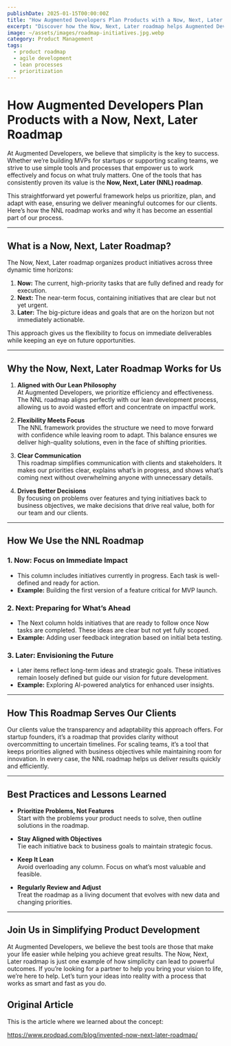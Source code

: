 ```yaml
---
publishDate: 2025-01-15T00:00:00Z
title: "How Augmented Developers Plan Products with a Now, Next, Later Roadmap"
excerpt: "Discover how the Now, Next, Later roadmap helps Augmented Developers prioritize, adapt, and deliver impactful results using a simple and flexible approach."
image: ~/assets/images/roadmap-initiatives.jpg.webp
category: Product Management
tags:
  - product roadmap
  - agile development
  - lean processes
  - prioritization
---
```


# How Augmented Developers Plan Products with a Now, Next, Later Roadmap

At Augmented Developers, we believe that simplicity is the key to success. Whether we’re building MVPs for startups or supporting scaling teams, we strive to use simple tools and processes that empower us to work effectively and focus on what truly matters. One of the tools that has consistently proven its value is the **Now, Next, Later (NNL) roadmap**. 

This straightforward yet powerful framework helps us prioritize, plan, and adapt with ease, ensuring we deliver meaningful outcomes for our clients. Here’s how the NNL roadmap works and why it has become an essential part of our process.

---

## What is a Now, Next, Later Roadmap?

The Now, Next, Later roadmap organizes product initiatives across three dynamic time horizons:

1. **Now:** The current, high-priority tasks that are fully defined and ready for execution.
2. **Next:** The near-term focus, containing initiatives that are clear but not yet urgent.
3. **Later:** The big-picture ideas and goals that are on the horizon but not immediately actionable.

This approach gives us the flexibility to focus on immediate deliverables while keeping an eye on future opportunities.

---

## Why the Now, Next, Later Roadmap Works for Us

1. **Aligned with Our Lean Philosophy**  
   At Augmented Developers, we prioritize efficiency and effectiveness. The NNL roadmap aligns perfectly with our lean development process, allowing us to avoid wasted effort and concentrate on impactful work.

2. **Flexibility Meets Focus**  
   The NNL framework provides the structure we need to move forward with confidence while leaving room to adapt. This balance ensures we deliver high-quality solutions, even in the face of shifting priorities.

3. **Clear Communication**  
   This roadmap simplifies communication with clients and stakeholders. It makes our priorities clear, explains what’s in progress, and shows what’s coming next without overwhelming anyone with unnecessary details.

4. **Drives Better Decisions**  
   By focusing on problems over features and tying initiatives back to business objectives, we make decisions that drive real value, both for our team and our clients.

---

## How We Use the NNL Roadmap

### 1. Now: Focus on Immediate Impact  
- This column includes initiatives currently in progress. Each task is well-defined and ready for action.  
- **Example:** Building the first version of a feature critical for MVP launch.

### 2. Next: Preparing for What’s Ahead  
- The Next column holds initiatives that are ready to follow once Now tasks are completed. These ideas are clear but not yet fully scoped.  
- **Example:** Adding user feedback integration based on initial beta testing.

### 3. Later: Envisioning the Future  
- Later items reflect long-term ideas and strategic goals. These initiatives remain loosely defined but guide our vision for future development.  
- **Example:** Exploring AI-powered analytics for enhanced user insights.

---

## How This Roadmap Serves Our Clients

Our clients value the transparency and adaptability this approach offers. For startup founders, it’s a roadmap that provides clarity without overcommitting to uncertain timelines. For scaling teams, it’s a tool that keeps priorities aligned with business objectives while maintaining room for innovation. In every case, the NNL roadmap helps us deliver results quickly and efficiently.

---

## Best Practices and Lessons Learned

- **Prioritize Problems, Not Features**  
   Start with the problems your product needs to solve, then outline solutions in the roadmap.

- **Stay Aligned with Objectives**  
   Tie each initiative back to business goals to maintain strategic focus.

- **Keep It Lean**  
   Avoid overloading any column. Focus on what’s most valuable and feasible.

- **Regularly Review and Adjust**  
   Treat the roadmap as a living document that evolves with new data and changing priorities.

---

## Join Us in Simplifying Product Development

At Augmented Developers, we believe the best tools are those that make your life easier while helping you achieve great results. The Now, Next, Later roadmap is just one example of how simplicity can lead to powerful outcomes. If you’re looking for a partner to help you bring your vision to life, we’re here to help. Let’s turn your ideas into reality with a process that works as smart and fast as you do.

## Original Article

This is the article where we learned about the concept:

https://www.prodpad.com/blog/invented-now-next-later-roadmap/
